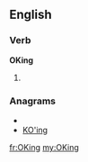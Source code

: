 ==English==

===Verb===
'''OKing'''

# {{present participle of|[[OK]]}}

===Anagrams===
* {{alphagram|gikno}}
* [[KO'ing#English|KO'ing]]

[[fr:OKing]]
[[my:OKing]]